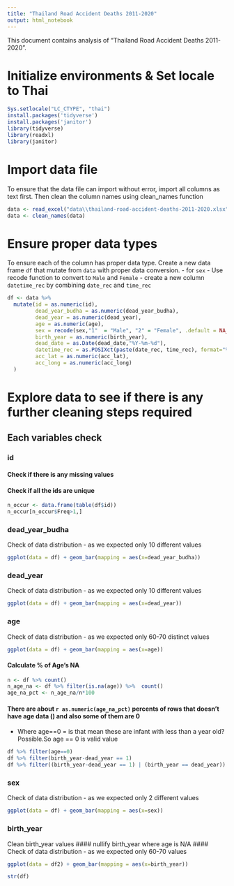---
title: "Thailand Road Accident Deaths 2011-2020"
output: html_notebook
---

This document contains analysis of "Thailand Road Accident Deaths 2011-2020". 

# Initialize environments & Set locale to Thai
```{r}
Sys.setlocale("LC_CTYPE", "thai")
install.packages('tidyverse')
install.packages('janitor')
library(tidyverse)
library(readxl)
library(janitor)
```

# Import data file
To ensure that the data file can import without error, import all columns as text first.
Then clean the column names using clean_names function
```{r}
data <- read_excel("data\\thailand-road-accident-deaths-2011-2020.xlsx", col_types = "text")
data <- clean_names(data)
```

# Ensure proper data types
To ensure each of the column has proper data type. 
Create a new data frame `df` that mutate from `data` with proper data conversion.
- for `sex` - Use recode function to convert to `Male` and `Female`
- create a new column `datetime_rec` by combining `date_rec` and `time_rec`

```{r}
df <- data %>% 
  mutate(id = as.numeric(id), 
         dead_year_budha = as.numeric(dead_year_budha),
         dead_year = as.numeric(dead_year),
         age = as.numeric(age),
         sex = recode(sex,"1"  = "Male", "2" = "Female", .default = NA_character_, .missing = NA_character_),
         birth_year = as.numeric(birth_year), 
         dead_date = as.Date(dead_date,"%Y-%m-%d"),
         datetime_rec = as.POSIXct(paste(date_rec, time_rec), format="%Y-%m-%d %H:%M:%S"),
         acc_lat = as.numeric(acc_lat),
         acc_long = as.numeric(acc_long)
  )
```
# Explore data to see if there is any further cleaning steps required 
## Each variables check
### id
#### Check if there is any missing values
#### Check if all the ids are unique
```{r}
n_occur <- data.frame(table(df$id))
n_occur[n_occur$Freq>1,]
```
### dead_year_budha
Check of data distribution - as we expected only 10 different values
``` {r}
ggplot(data = df) + geom_bar(mapping = aes(x=dead_year_budha))
```

### dead_year
Check of data distribution - as we expected only 10 different values
``` {r}
ggplot(data = df) + geom_bar(mapping = aes(x=dead_year))
```
### age
Check of data distribution - as we expected only 60-70 distinct values
``` {r}
ggplot(data = df) + geom_bar(mapping = aes(x=age))
```
#### Calculate % of Age's NA
```{r}
n <- df %>% count()
n_age_na <- df %>% filter(is.na(age)) %>%  count()
age_na_pct <- n_age_na/n*100
```

#### There are about **`r as.numeric(age_na_pct)` percents**  of rows that doesn't have age data () and also some of them are 0

- Where age==0 = is that mean these are infant with less than a year old? Possible.So age == 0 is valid value
```{r}
df %>% filter(age==0)
df %>% filter(birth_year-dead_year == 1)
df %>% filter((birth_year-dead_year == 1) | (birth_year == dead_year)) %>% filter(age==0)
```

### sex
Check of data distribution - as we expected only 2 different values
``` {r}
ggplot(data = df) + geom_bar(mapping = aes(x=sex))
```

### birth_year
Clean birth_year values
#### nullify birth_year where age is N/A
####  
Check of data distribution - as we expected only 60-70 values
``` {r}
ggplot(data = df2) + geom_bar(mapping = aes(x=birth_year))
```


```{r}
str(df)
```
